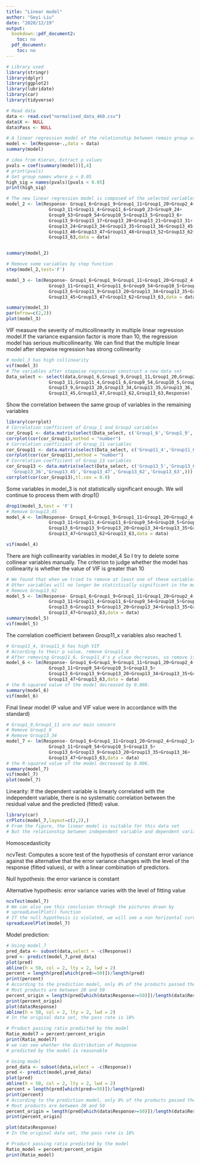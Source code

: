 ---
title: "Linear model"
author: "Geyi Liu"
date: "2020/12/19"
output:
  bookdown::pdf_document2:
    toc: no
  pdf_document:
    toc: no
---

```{r}
# Library used
library(stringr)
library(dplyr)
library(ggplot2)
library(lubridate)
library(car)
library(tidyverse)
```

```{r}
# Read data
data <- read.csv("normalised_data_460.csv")
data$X <- NULL 
data$Pass <- NULL 
```

```{r}
# A linear regression model of the relationship between remain group variables and Response was established
model <- lm(Response~.,data = data)
summary(model)
```

```{r}
# idea from Kieran, Extract p values
pvals = coef(summary(model))[,4]
# print(pvals)
# Get group names where p < 0.05
high_sig = names(pvals)[pvals < 0.05]
print(high_sig)
```

```{r,include=FALSE}
# The new linear regression model is composed of the selected variables
model_2 <- lm(Response~ Group1_6+Group1_9+Group1_11+Group1_20+Group2_4+Group2_14+
                Group3_11+Group11_4+Group11_6+Group9_23+Group9_24+
                Group9_53+Group9_54+Group10_5+Group13_5+Group13_6+
                Group13_9+Group13_17+Group13_20+Group13_21+Group13_31+
                Group13_24+Group13_34+Group13_35+Group13_36+Group13_45+
                Group13_46+Group13_47+Group13_48+Group13_52+Group13_62+
                Group13_63,data = data)


summary(model_2)
```

```{r}
# Remove some variables by step function
step(model_2,test='F')
```

```{r}
model_3 <- lm(Response~ Group1_6+Group1_9+Group1_11+Group1_20+Group2_4+Group2_14+
                Group3_11+Group11_4+Group11_6+Group9_54+Group10_5+Group13_5+
                Group13_6+Group13_9+Group13_20+Group13_34+Group13_35+Group13_36+
                Group13_45+Group13_47+Group13_62+Group13_63,data = data)

summary(model_3)
par(mfrow=c(2,2))
plot(model_3)
```

VIF measure the severity of multicollinearity in multiple linear regression model.If the variance expansion factor is more than 10, the regression model has serious multicollinearity. We can find that the multiple linear model after stepwise regression has strong collinearity
```{r}
# model_3 has high collinearity
vif(model_3)
# The variables after stepwise regression construct a new data set
Data_select <- select(data,Group1_6,Group1_9,Group1_11,Group1_20,Group2_4,Group2_14,
                Group3_11,Group11_4,Group11_6,Group9_54,Group10_5,Group13_5,Group13_6,
                Group13_9,Group13_20,Group13_34,Group13_35,Group13_36,
                Group13_45,Group13_47,Group13_62,Group13_63,Response)

```
Show the correlation between the same group of variables in the remaining variables
```{r}
library(corrplot)
# Correlation coefficient of Group_1 and Group2 variables
cor_Group1 <- data.matrix(select(Data_select, c('Group1_6','Group1_9','Group1_11','Group1_20','Group2_4','Group2_14')))
corrplot(cor(cor_Group1),method = "number")
# Correlation coefficient of Group_11 variables
cor_Group11 <- data.matrix(select(Data_select, c('Group11_4','Group11_6')))
corrplot(cor(cor_Group11),method = "number")
# Correlation coefficient of Group_13 variables
cor_Group13 <- data.matrix(select(Data_select, c('Group13_5','Group13_6','Group13_9','Group13_20','Group13_34','Group13_35',
  'Group13_36','Group13_45','Group13_47','Group13_62','Group13_63',)))
corrplot(cor(cor_Group13),tl.cex = 0.8)
```

Some variables in model_3 is not statistically significant enough. We will continue to process them with drop1()
```{r}
drop1(model_3,test = 'F')
# Remove Group13_45
model_4 <- lm(Response~ Group1_6+Group1_9+Group1_11+Group1_20+Group2_4+Group2_14+
                Group3_11+Group11_4+Group11_6+Group9_54+Group10_5+Group13_5+
                Group13_6+Group13_9+Group13_20+Group13_34+Group13_35+Group13_36+
                Group13_47+Group13_62+Group13_63,data = data)
```

```{r}
vif(model_4)
```
There are high collinearity variables in model_4
So I try to delete some collinear variables manually. The criterion to judge whether the model has collinearity is whether the value of VIF is greater than 10
```{r}
# We found that when we tried to remove at least one of these variables,
# Other variables will no longer be statistically significant in the model
# Remove Group13_62
model_5 <- lm(Response~ Group1_6+Group1_9+Group1_11+Group1_20+Group2_4+Group2_14+
                Group3_11+Group11_4+Group11_6+Group9_54+Group10_5+Group13_5+
                Group13_6+Group13_9+Group13_20+Group13_34+Group13_35+Group13_36+
                Group13_47+Group13_63,data = data)
summary(model_5)
vif(model_5)
```


The correlation coefficient between Group11_x variables also reached 1.
```{r}
# Group11_4, Group11_6 has high VIF
# According to their p value, remove Group11_6
# After removing Group11_6, Group11_4's p vlaue decreases, so remove it too
model_6 <- lm(Response~ Group1_6+Group1_9+Group1_11+Group1_20+Group2_4+Group2_14+
                Group3_11+Group9_54+Group10_5+Group13_5+
                Group13_6+Group13_9+Group13_20+Group13_34+Group13_35+Group13_36+
                Group13_47+Group13_63,data = data)
# the R-squared value of the model decreased by 0.008. 
summary(model_6)
vif(model_6)
```


Final linear model (P value and VIF value were in accordance with the standard)
```{r}
# Group1_9,Group1_11 are our main concern
# Remove Group1_9
# Remove Group13_34
model_7 <- lm(Response~ Group1_6+Group1_11+Group1_20+Group2_4+Group2_14+
                Group3_11+Group9_54+Group10_5+Group13_5+
                Group13_6+Group13_9+Group13_20+Group13_35+Group13_36+
                Group13_47+Group13_63,data = data)
# the R-squared value of the model decreased by 0.006. 
summary(model_7)
vif(model_7)
plot(model_7)
```



Linearity:
If the dependent variable is linearly correlated with the independent variable, there is no systematic correlation between the residual value and the predicted (fitted) value.
```{r}
library(car)
crPlots(model_7,layout=c(2,2),)
# From the figure, the linear model is suitable for this data set
# But the relationship between independent variable and dependent variable in the Group9_54 is not linear, so we can try to transform it.
```


Homoscedasticity

ncvTest: Computes a score test of the hypothesis of constant error variance against the alternative that the error variance changes with the level of the response (fitted values), or with a linear combination of predictors.

Null hypothesis: the error variance is constant

Alternative hypothesis: error variance varies with the level of fitting value
```{r}
ncvTest(model_7)
# We can also see this conclusion through the pictures drawn by 
# spreadLevelPlot() function
# If the null hypothesis is violated, we will see a non horizontal curve
spreadLevelPlot(model_7)
```



Model prediction: 
```{r}
# Using model_7
pred_data <- subset(data,select = -c(Response))
pred <- predict(model_7,pred_data)
plot(pred)
abline(h = 50, col = 2, lty = 2, lwd = 2)
percent = length(pred[which(pred>=50)])/length(pred)
print(percent)
# According to the prediction model, only 8% of the products passed the test
# Most products are between 20 and 50
percent_origin = length(pred[which(data$Response>=50)])/length(data$Response)
print(percent_origin)
plot(data$Response)
abline(h = 50, col = 2, lty = 2, lwd = 2)
# In the original data set, the pass rate is 18%

# Product passing ratio predicted by the model
Ratio_model7 = percent/percent_origin
print(Ratio_model7)
# we can see whether the distribution of Response 
# predicted by the model is reasonable
```

```{r}
# Using model
pred_data <- subset(data,select = -c(Response))
pred <- predict(model,pred_data)
plot(pred)
abline(h = 50, col = 2, lty = 2, lwd = 2)
percent = length(pred[which(pred>=50)])/length(pred)
print(percent)
# According to the prediction model, only 8% of the products passed the test
# Most products are between 20 and 50
percent_origin = length(pred[which(data$Response>=50)])/length(data$Response)
print(percent_origin)

plot(data$Response)
# In the original data set, the pass rate is 18%

# Product passing ratio predicted by the model
Ratio_model = percent/percent_origin
print(Ratio_model)
```


